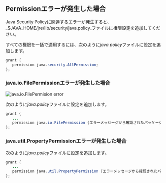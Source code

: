 ## Permissionエラーが発生した場合

Java Security Policyに関連するエラーが発生すると、_$JAVA_HOME/jre/lib/security/java.policy_ファイルに権限設定を追加してください。

すべての権限を一括で適用するには、次のように*java.policy*ファイルに設定を追加します。

```java title='$JAVA_HOME/jre/lib/security/java.policy'
grant {
   permission java.security.AllPermission;
};
```

### java.io.FilePermissionエラーが発生した場合

![java.io.FilePermision error](/img/troubleshooting-permission-error.png)

次のように*java.policy*ファイルに設定を追加します。

```java title='$JAVA_HOME/jre/lib/security/java.policy'
grant {
   ...
   permission java.io.FilePermission {エラーメッセージから確認されたパッケージパス}, "read"
};
```

### java.util.PropertyPermissionエラーが発生した場合

次のように*java.policy*ファイルに設定を追加します。

```java title='$JAVA_HOME/jre/lib/security/java.policy'
grant {
   ...
   permission java.util.PropertyPermission {エラーメッセージから確認されたパッケージパス}, "read"
};
```
